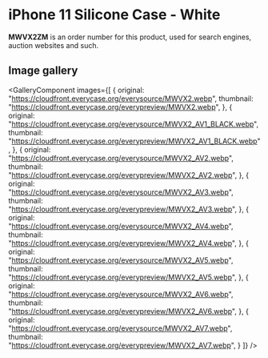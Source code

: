 
# iPhone 11 Silicone Case - White

<Callout type='info' emoji='👉🏻'>**MWVX2ZM** is an order number for this product, used for search engines, auction websites and such.</Callout>

## Image gallery

<GalleryComponent
    images={[
      {
        original: "https://cloudfront.everycase.org/everysource/MWVX2.webp",
        thumbnail: "https://cloudfront.everycase.org/everypreview/MWVX2.webp",
      },
      {
        original: "https://cloudfront.everycase.org/everysource/MWVX2_AV1_BLACK.webp",
        thumbnail: "https://cloudfront.everycase.org/everypreview/MWVX2_AV1_BLACK.webp",
      },
      {
        original: "https://cloudfront.everycase.org/everysource/MWVX2_AV2.webp",
        thumbnail: "https://cloudfront.everycase.org/everypreview/MWVX2_AV2.webp",
      },
      {
        original: "https://cloudfront.everycase.org/everysource/MWVX2_AV3.webp",
        thumbnail: "https://cloudfront.everycase.org/everypreview/MWVX2_AV3.webp",
      },
      {
        original: "https://cloudfront.everycase.org/everysource/MWVX2_AV4.webp",
        thumbnail: "https://cloudfront.everycase.org/everypreview/MWVX2_AV4.webp",
      },
      {
        original: "https://cloudfront.everycase.org/everysource/MWVX2_AV5.webp",
        thumbnail: "https://cloudfront.everycase.org/everypreview/MWVX2_AV5.webp",
      },
      {
        original: "https://cloudfront.everycase.org/everysource/MWVX2_AV6.webp",
        thumbnail: "https://cloudfront.everycase.org/everypreview/MWVX2_AV6.webp",
      },
      {
        original: "https://cloudfront.everycase.org/everysource/MWVX2_AV7.webp",
        thumbnail: "https://cloudfront.everycase.org/everypreview/MWVX2_AV7.webp",
      }
    ]}
  />
